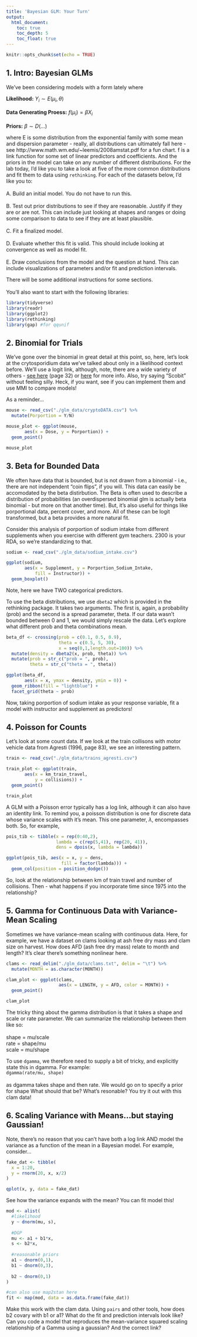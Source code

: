 ```yaml
---
title: 'Bayesian GLM: Your Turn'
output:
  html_document:
    toc: true
    toc_depth: 5
    toc_float: true
---
```


```r
knitr::opts_chunk$set(echo = TRUE)
```

## 1. Intro: Bayesian GLMs

We've been considering models with a form lately where

**Likelihood:**
$Y_i \sim E(\mu_i, \theta)$  
\
**Data Generating Proess:**
$f(\mu_i) = \beta  X_i$  
\
**Priors:**
$\beta \sim D(...)$

where E is some distribution from the exponential family with some mean and dispersion parameter - really, all distributions can ultimately fall here - see http://www.math.wm.edu/~leemis/2008amstat.pdf for a fun chart. f is a link function for some set of linear predictors and coefficients. And the priors in the model can take on any number of different distributions. For the lab today, I'd like you to take a look at five of the more common distributions and fit them to data using `rethinking`. For each of the datasets below, I'd like you to:  
\
A. Build an initial model.  You do not have to run this.  
\
B. Test out prior distributions to see if they are reasonable. Justify if they are or are not. This can include just looking at shapes and ranges or doing some comparison to data to see if they are at least plausible.  
\
C. Fit a finalized model.  
\
D. Evaluate whether this fit is valid.  This should include looking at convergence as well as model fit.  
\
E. Draw conclusions from the model and the question at hand. This can include visualizations of parameters and/or fit and prediction intervals.

There will be some additional instructions for some sections.  
\
You'll also want to start with the following libraries:
```r
library(tidyverse)
library(readr)
library(ggplot2)
library(rethinking)
library(gap) #for qqunif
```

## 2. Binomial for Trials

We've gone over the binomial in great detail at this point, so, here, let's look at the crytosporidium data we've talked about only in a likelihood context before.  We'll use a logit link, although, note, there are a wide variety of others - [see here](http://cran.r-project.org/doc/Rnews/Rnews_2006-4.pdf) (page 32) or [here](https://www.sciencedirect.com/science/article/pii/S0304407609000207) for more info. Also, try saying "Scobit" without feeling silly. Heck, if you want, see if you can implement them and use MMI to compare models!

As a reminder...
```r
mouse <- read_csv("./glm_data/cryptoDATA.csv") %>%
  mutate(Porportion = Y/N)

mouse_plot <- ggplot(mouse,
       aes(x = Dose, y = Porportion)) +
  geom_point()

mouse_plot
```


## 3. Beta for Bounded Data
We often have data that is bounded, but is not drawn from a binomial - i.e., there are not independent "coin flips", if you will. This data can easily be accomodated by the beta distirbution. The Beta is often used to describe a distribution of probabilities (an overdispersed binomial glm is actually beta binomial - but more on that another time). But, it's also useful for things like porportional data, percent cover, and more. All of these can be logit transformed, but a beta provides a more natural fit.  

Consider this analysis of porportion of sodium intake from different supplements when you exercise with different gym teachers.  2300 is your RDA, so we're standardizing to that.

```r
sodium <- read_csv("./glm_data/sodium_intake.csv")

ggplot(sodium,
       aes(x = Supplement, y = Porportion_Sodium_Intake,
           fill = Instructor)) +
  geom_boxplot()
```

Note, here we have TWO categorical predictors.  

To use the beta distributions, we use `dbeta2` which is provided in the rethinking package. It takes two arguments. The first is, again, a probability (prob) and the second is a spread parameter, theta. If our data wasn't bounded between 0 and 1, we would simply rescale the data. Let's explore what different prob and theta combinations mean.

```r
beta_df <- crossing(prob = c(0.1, 0.5, 0.9),
                    theta = c(0.5, 5, 30),
                    x = seq(0,1,length.out=100)) %>%
  mutate(density = dbeta2(x, prob, theta)) %>%
  mutate(prob = str_c("prob = ", prob),
         theta = str_c("theta = ", theta))

ggplot(beta_df, 
       aes(x = x, ymax = density, ymin = 0)) +
  geom_ribbon(fill = "lightblue") +
  facet_grid(theta ~ prob)
```


Now, taking porportion of sodium intake as your response variable, fit a model with instructor and supplement as predictors!

## 4. Poisson for Counts
Let's look at some count data. If we look at the train collisons with motor vehicle data from Agresti (1996, page 83), we see an interesting pattern.

```r
train <- read_csv("./glm_data/trains_agresti.csv")

train_plot <- ggplot(train,
       aes(x = km_train_travel,
           y = collisions)) +
  geom_point()

train_plot
```

A GLM with a Poisson error typically has a log link, although it can also have an identity link. To remind you, a poisson distribution is one for discrete data whose variance scales with it's mean. This one parameter, $\lambda$, encompasses both. So, for example,

```r
pois_tib <- tibble(x = rep(0:40,2),
                   lambda = c(rep(5,41), rep(20, 41)),
                   dens = dpois(x, lambda = lambda))

ggplot(pois_tib, aes(x = x, y = dens, 
                     fill = factor(lambda))) +
  geom_col(position = position_dodge())
```

So, look at the relationship between km of train travel and number of collisions. Then - what happens if you incorporate time since 1975 into the relationship?


## 5. Gamma for Continuous Data with Variance-Mean Scaling
Sometimes we have variance-mean scaling with continuous data. Here, for example, we have a dataset on clams looking at ash free dry mass and clam size on harvest. How does AFD (ash free dry mass) relate to month and length? It's clear there's something nonlinear here.

```r

clams <- read_delim("./glm_data/clams.txt", delim = "\t") %>%
  mutate(MONTH = as.character(MONTH))

clam_plot <- ggplot(clams,
                    aes(x = LENGTH, y = AFD, color = MONTH)) +
  geom_point()

clam_plot
```

The tricky thing about the gamma distribution is that it takes a shape and scale or rate parameter. We can summarize the relationship between them like so:  
\
shape = mu/scale  
rate = shape/mu  
scale = mu/shape  

To use `dgamma`, we therefore need to supply a bit of tricky, and explicitly state this in dgamma. For example:
\
`dgamma(rate/mu, shape)`  
\
as dgamma takes shape and then rate. We would go on to specify a prior for shape What should that be? What's resonable? You try it out with this clam data!

## 6. Scaling Variance with Means...but staying Gaussian!

Note, there's no reason that you can't have both a log link AND model the variance as a function of the mean in a Bayesian model. For example, consider...

```r
fake_dat <- tibble(
  x = 1:20,
  y = rnorm(20, x, x/2)
)

qplot(x, y, data = fake_dat)
```

See how the variance expands with the mean? You can fit model this!

```r
mod <- alist(
  #likelihood
  y ~ dnorm(mu, s),
  
  #DGP
  mu <- a1 + b1*x,
  s <- b2*x,
  
  #reasonable priors
  a1 ~ dnorm(0,1),
  b1 ~ dnorm(0,3),
  
  b2 ~ dnorm(0,1)
)

#can also use map2stan here
fit <- map(mod, data = as.data.frame(fake_dat))
```

Make this work with the clam data. Using `pairs` and other tools, how does b2 covary with b1 or a1? What do the fit and prediction intervals look like? Can you code a model that reproduces the mean-variance squared scaling relationship of a Gamma using a gaussian? And the correct link?